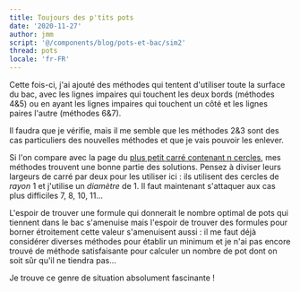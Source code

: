```yaml
---
title: Toujours des p'tits pots
date: '2020-11-27'
author: jmm
script: '@/components/blog/pots-et-bac/sim2'
thread: pots
locale: 'fr-FR'
---
```



Cette fois-ci, j'ai ajouté des méthodes qui tentent d'utiliser toute la surface
du bac, avec les lignes impaires qui touchent les deux bords (méthodes 4&5) ou
en ayant les lignes impaires qui touchent un côté et les lignes paires l'autre
(méthodes 6&7).

Il faudra que je vérifie, mais il me semble que les méthodes 2&3 sont des cas
particuliers des nouvelles méthodes et que je vais pouvoir les enlever.

Si l'on compare avec la page du [plus petit carré contenant n cercles](https://fr.wikipedia.org/wiki/Empilement_de_cercles_dans_un_carr%C3%A9), mes méthodes trouvent une bonne
partie des solutions. Pensez à diviser leurs largeurs de carré par deux pour les
utiliser ici : ils utilisent des cercles de _rayon_ 1 et j'utilise un _diamètre_
de 1. Il faut maintenant s'attaquer aux cas plus difficiles 7, 8, 10, 11...

L'espoir de trouver une formule qui donnerait le nombre optimal de pots qui
tiennent dans le bac s'amenuise mais l'espoir de trouver des formules pour
borner étroitement cette valeur s'amenuisent aussi : il me faut déjà considérer
diverses méthodes pour établir un minimum et je n'ai pas encore trouvé de
méthode satisfaisante pour calculer un nombre de pot dont on soit sûr qu'il ne
tiendra pas...

Je trouve ce genre de situation absolument fascinante !

<Simul2/>
